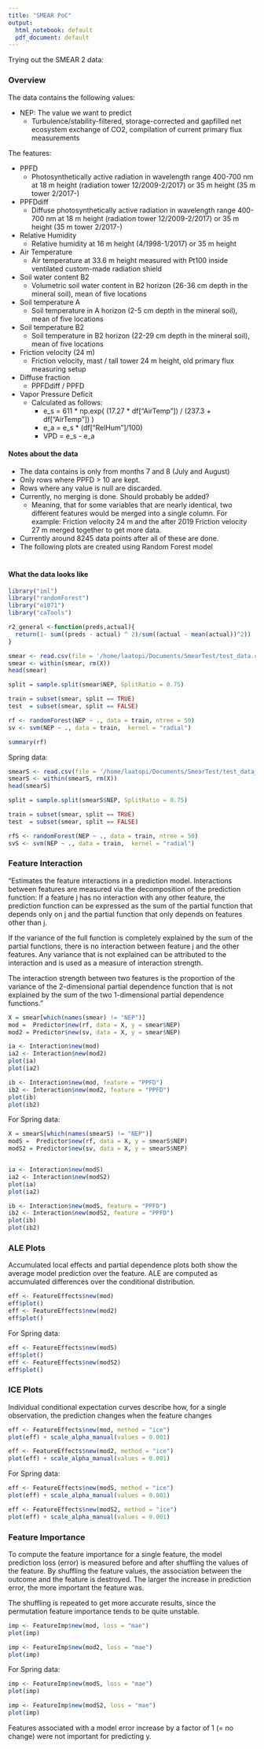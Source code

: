 ```yaml
---
title: "SMEAR PoC"
output:
  html_notebook: default
  pdf_document: default
---
```


Trying out the SMEAR 2 data:

### Overview

The data contains the following values:

- NEP: The value we want to predict 
  - Turbulence/stability-filtered, storage-corrected and gapfilled net ecosystem exchange of CO2, compilation of current primary flux measurements

The features:

- PPFD 
  - Photosynthetically active radiation in wavelength range 400-700 nm at 18 m height (radiation tower 12/2009-2/2017) or 35 m height (35 m tower 2/2017-)
- PPFDdiff
  - Diffuse photosynthetically active radiation in wavelength range 400-700 nm at 18 m height (radiation tower 12/2009-2/2017) or 35 m height (35 m tower 2/2017-)
- Relative Humidity
  - Relative humidity at 16 m height (4/1998-1/2017) or 35 m height 
- Air Temperature
  - Air temperature at 33.6 m height measured with Pt100 inside ventilated custom-made radiation shield
- Soil water content B2
  - Volumetric soil water content in B2 horizon (26-36 cm depth in the mineral soil), mean of five locations
- Soil temperature A
  - Soil temperature in A horizon (2-5 cm depth in the mineral soil), mean of five locations
- Soil temperature B2
  - Soil temperature in B2 horizon (22-29 cm depth in the mineral soil), mean of five locations
- Friction velocity (24 m)
  - Friction velocity, mast / tall tower 24 m height, old primary flux measuring setup
- Diffuse fraction
  - PPFDdiff / PPFD
- Vapor Pressure Deficit
  - Calculated as follows:
    - e_s = 611 * np.exp( (17.27 * df["AirTemp"]) / (237.3 + df["AirTemp"]) )
    - e_a = e_s * (df["RelHum"]/100)
    - VPD = e_s - e_a
    
#### Notes about the data

- The data contains is only from months 7 and 8 (July and August)
- Only rows where PPFD > 10 are kept.
- Rows where any value is null are discarded.
- Currently, no merging is done. Should probably be added?
  - Meaning, that for some variables that are nearly identical, two different features would be merged into a single column. For example: Friction velocity 24 m and the after 2019 Friction velocity 27 m merged together to get more data.
- Currently around 8245 data points after all of these are done.
- The following plots are created using Random Forest model

#
#### What the data looks like

```r
library("iml")
library("randomForest")
library("e1071")
library("caTools")

r2_general <-function(preds,actual){ 
  return(1- sum((preds - actual) ^ 2)/sum((actual - mean(actual))^2))
}

smear <- read.csv(file = '/home/laatopi/Documents/SmearTest/test_data.csv')
smear <- within(smear, rm(X))
head(smear)

split = sample.split(smear$NEP, SplitRatio = 0.75)

train = subset(smear, split == TRUE)
test  = subset(smear, split == FALSE)

rf <- randomForest(NEP ~ ., data = train, ntree = 50)
sv <- svm(NEP ~ ., data = train,  kernel = "radial")

summary(rf)

```

Spring data:
```r
smearS <- read.csv(file = '/home/laatopi/Documents/SmearTest/test_data_march_to_may.csv')
smearS <- within(smearS, rm(X))
head(smearS)

split = sample.split(smearS$NEP, SplitRatio = 0.75)

train = subset(smear, split == TRUE)
test  = subset(smear, split == FALSE)

rfS <- randomForest(NEP ~ ., data = train, ntree = 50)
svS <- svm(NEP ~ ., data = train,  kernel = "radial")


```


### Feature Interaction

"Estimates the feature interactions in a prediction model.
Interactions between features are measured via the decomposition of the prediction function: If a feature j has no interaction with any other feature, the prediction function can be expressed as the sum of the partial function that depends only on j and the partial function that only depends on features other than j. 

If the variance of the full function is completely explained by the sum of the partial functions, there is no interaction between feature j and the other features. Any variance that is not explained can be attributed to the interaction and is used as a measure of interaction strength. 

The interaction strength between two features is the proportion of the variance of the 2-dimensional partial dependence function that is not explained by the sum of the two 1-dimensional partial dependence functions."



```r
X = smear[which(names(smear) != "NEP")]
mod =  Predictor$new(rf, data = X, y = smear$NEP)
mod2 = Predictor$new(sv, data = X, y = smear$NEP)

ia <- Interaction$new(mod)
ia2 <- Interaction$new(mod2)
plot(ia)
plot(ia2)

ib <- Interaction$new(mod, feature = "PPFD")
ib2 <- Interaction$new(mod2, feature = "PPFD")
plot(ib)
plot(ib2)
```
For Spring data:

```r
X = smearS[which(names(smearS) != "NEP")]
modS =  Predictor$new(rf, data = X, y = smearS$NEP)
modS2 = Predictor$new(sv, data = X, y = smearS$NEP)


ia <- Interaction$new(modS)
ia2 <- Interaction$new(modS2)
plot(ia)
plot(ia2)

ib <- Interaction$new(modS, feature = "PPFD")
ib2 <- Interaction$new(modS2, feature = "PPFD")
plot(ib)
plot(ib2)
```

### ALE Plots
Accumulated local effects and partial dependence plots both show the average model prediction over the feature. ALE are computed as accumulated differences over the conditional distribution.

```r
eff <- FeatureEffects$new(mod)
eff$plot()
eff <- FeatureEffects$new(mod2)
eff$plot()
```

For Spring data:

```r
eff <- FeatureEffects$new(modS)
eff$plot()
eff <- FeatureEffects$new(modS2)
eff$plot()
```
### ICE Plots

Individual conditional expectation curves describe how, for a single observation, the prediction changes when the feature changes
```r
eff <- FeatureEffects$new(mod, method = "ice")
plot(eff) + scale_alpha_manual(values = 0.001)

eff <- FeatureEffects$new(mod2, method = "ice")
plot(eff) + scale_alpha_manual(values = 0.001)
```

For Spring data:

```r
eff <- FeatureEffects$new(modS, method = "ice")
plot(eff) + scale_alpha_manual(values = 0.001)

eff <- FeatureEffects$new(modS2, method = "ice")
plot(eff) + scale_alpha_manual(values = 0.001)
```

### Feature Importance
To compute the feature importance for a single feature, the model prediction loss (error) is measured before and after shuffling the values of the feature. By shuffling the feature values, the association between the outcome and the feature is destroyed. The larger the increase in prediction error, the more important the feature was. 

The shuffling is repeated to get more accurate results, since the permutation feature importance tends to be quite unstable.

```r
imp <- FeatureImp$new(mod, loss = "mae")
plot(imp)

imp <- FeatureImp$new(mod2, loss = "mae")
plot(imp)
```

For Spring data:

```r
imp <- FeatureImp$new(modS, loss = "mae")
plot(imp)

imp <- FeatureImp$new(modS2, loss = "mae")
plot(imp)
```
Features associated with a model error increase by a factor of 1 (= no change) were not important for predicting y.